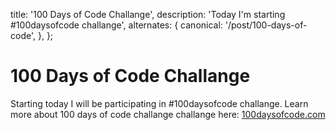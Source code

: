   title: '100 Days of Code Challange',
  description: 'Today I\'m starting #100daysofcode challange',
   alternates: {
    canonical: '/post/100-days-of-code',
  },
};

# 100 Days of Code Challange

Starting today I will be participating in #100daysofcode challange. Learn more about 100 days of code challange challange here: [100daysofcode.com](https://www.100daysofcode.com/)
